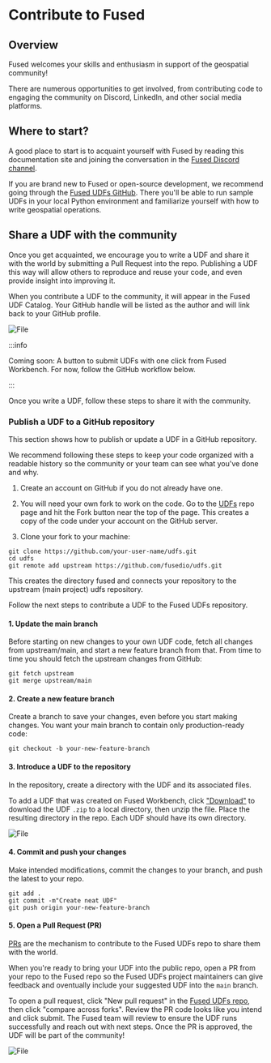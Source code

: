 # Contribute to Fused

## Overview

Fused welcomes your skills and enthusiasm in support of the geospatial community!

There are numerous opportunities to get involved, from contributing code to engaging the community on Discord, LinkedIn, and other social media platforms.

## Where to start?

A good place to start is to acquaint yourself with Fused by reading this documentation site and joining the conversation in the [Fused Discord channel](https://bit.ly/fused-discord).

If you are brand new to Fused or open-source development, we recommend going through the [Fused UDFs GitHub](https://github.com/fusedio/udfs). There you'll be able to run sample UDFs in your local Python environment and familiarize yourself with how to write geospatial operations.

## Share a UDF with the community

Once you get acquainted, we encourage you to write a UDF and share it with the world by submitting a Pull Request into the repo. Publishing a UDF this way will allow others to reproduce and reuse your code, and even provide insight into improving it.

When you contribute a UDF to the community, it will appear in the Fused UDF Catalog. Your GitHub handle will be listed as the author and will link back to your GitHub profile.


<div style={{textAlign: 'center'}}>
<img src={ImgContribute2} alt="File" style={{width: 800}} />
</div>

:::info

Coming soon: A button to submit UDFs with one click from Fused Workbench. For now, follow the GitHub workflow below.

:::

Once you write a UDF, follow these steps to share it with the community.

### Publish a UDF to a GitHub repository

This section shows how to publish or update a UDF in a GitHub repository.

We recommend following these steps to keep your code organized with a readable history so the community or your team can see what you've done and why.

1. Create an account on GitHub if you do not already have one.

2. You will need your own fork to work on the code. Go to the [UDFs](https://github.com/fusedio/udfs) repo page and hit the Fork button near the top of the page. This creates a copy of the code under your account on the GitHub server.

3. Clone your fork to your machine:

```
git clone https://github.com/your-user-name/udfs.git
cd udfs
git remote add upstream https://github.com/fusedio/udfs.git
```

This creates the directory fused and connects your repository to the upstream (main project) udfs repository.

Follow the next steps to contribute a UDF to the Fused UDFs repository.

#### 1. Update the main branch

Before starting on new changes to your own UDF code, fetch all changes from upstream/main, and start a new feature branch from that. From time to time you should fetch the upstream changes from GitHub:

```
git fetch upstream
git merge upstream/main
```

#### 2. Create a new feature branch

Create a branch to save your changes, even before you start making changes. You want your main branch to contain only production-ready code:

```
git checkout -b your-new-feature-branch
```

#### 3. Introduce a UDF to the repository

In the repository, create a directory with the UDF and its associated files.

To add a UDF that was created on Fused Workbench, click ["Download"](/workbench/udf-builder/code-editor/#download) to download the UDF `.zip` to a local directory, then unzip the file. Place the resulting directory in the repo. Each UDF should have its own directory.


<div style={{textAlign: 'center'}}>
<img src={ImgSdk} alt="File" style={{width: 600}} />
</div>

#### 4. Commit and push your changes

Make intended modifications, commit the changes to your branch, and push the latest to your repo.

```
git add .
git commit -m"Create neat UDF"
git push origin your-new-feature-branch
```

#### 5. Open a Pull Request (PR)

[PRs](https://docs.github.com/en/pull-requests/collaborating-with-pull-requests/proposing-changes-to-your-work-with-pull-requests/about-pull-requests) are the mechanism to contribute to the Fused UDFs repo to share them with the world.

When you're ready to bring your UDF into the public repo, open a PR from your repo to the Fused repo so the Fused UDFs project maintainers can give feedback and oventually include your suggested UDF into the `main` branch.

To open a pull request, click "New pull request" in the [Fused UDFs repo](https://github.com/fusedio/udfs/pulls), then click "compare across forks". Review the PR code looks like you intend and click submit. The Fused team will review to ensure the UDF runs successfully and reach out with next steps. Once the PR is approved, the UDF will be part of the community!


<div style={{textAlign: 'center'}}>
<img src={ImgContribute} alt="File" style={{width: 800}} />
</div>